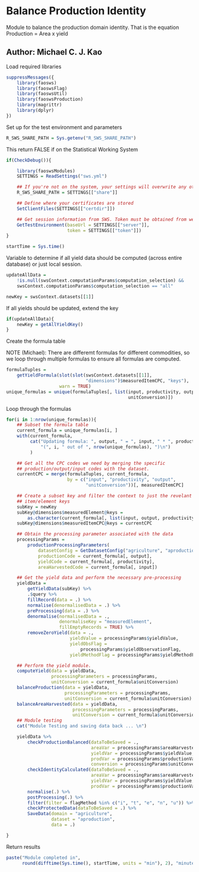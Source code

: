 # Balance Production Identity

Module to balance the production domain identity. That is the equation
Production = Area x yield

Author: Michael C. J. Kao
---
Load required libraries

```r
suppressMessages({
    library(faosws)
    library(faoswsFlag)
    library(faoswsUtil)
    library(faoswsProduction)
    library(magrittr)
    library(dplyr)
})
```

Set up for the test environment and parameters

```r
R_SWS_SHARE_PATH = Sys.getenv("R_SWS_SHARE_PATH")
```

This return FALSE if on the Statistical Working System

```r
if(CheckDebug()){

    library(faoswsModules)
    SETTINGS = ReadSettings("sws.yml")

    ## If you're not on the system, your settings will overwrite any others
    R_SWS_SHARE_PATH = SETTINGS[["share"]]

    ## Define where your certificates are stored
    SetClientFiles(SETTINGS[["certdir"]])

    ## Get session information from SWS. Token must be obtained from web interface
    GetTestEnvironment(baseUrl = SETTINGS[["server"]],
                       token = SETTINGS[["token"]])
}

startTime = Sys.time()
```

Variable to determine if all yield data should be computed (across entire
database) or just local session.

```r
updateAllData =
    !is.null(swsContext.computationParams$computation_selection) &&
    swsContext.computationParams$computation_selection == "all"

newKey = swsContext.datasets[[1]]
```

If all yields should be updated, extend the key

```r
if(updateAllData){
    newKey = getAllYieldKey()
}
```

Create the formula table

NOTE (Michael): There are differemt formulas for different
                commodities, so we loop through multiple formulas
                to ensure all formulas are computed.

```r
formulaTuples =
    getYieldFormula(slot(slot(swsContext.datasets[[1]],
                              "dimensions")$measuredItemCPC, "keys"),
                    warn = TRUE)
unique_formulas = unique(formulaTuples[, list(input, productivity, output,
                                              unitConversion)])
```

Loop through the formulas

```r
for(i in 1:nrow(unique_formulas)){
    ## Subset the formula table
    current_formula = unique_formulas[i, ]
    with(current_formula,
         cat("Updating formula: ", output, " = ", input, " * ", productivity,
             "(", i, " out of ", nrow(unique_formulas), ")\n")
         )

    ## Get all the CPC codes we need by merging the specific
    ## production/output/input codes with the dataset.
    currentCPC = merge(formulaTuples, current_formula,
                       by = c("input", "productivity", "output",
                              "unitConversion"))[, measuredItemCPC]

    ## Create a subset key and filter the context to just the revelant
    ## item/element keys
    subKey = newKey
    subKey@dimensions$measuredElement@keys =
        as.character(current_formula[, list(input, output, productivity)])
    subKey@dimensions$measuredItemCPC@keys = currentCPC

    ## Obtain the processing parameter associated with the data
    processingParams =
        productionProcessingParameters(
            datasetConfig = GetDatasetConfig("agriculture", "aproduction"),
            productionCode = current_formula[, output],
            yieldCode = current_formula[, productivity],
            areaHarvestedCode = current_formula[, input])

    ## Get the yield data and perform the necessary pre-processing
    yieldData =
        getYieldData(subKey) %>%
        .$query %>%
        fillRecord(data = .) %>%
        normalise(denormalisedData = .) %>%
        preProcessing(data = .) %>%
        denormalise(normalisedData = .,
                    denormaliseKey = "measuredElement",
                    fillEmptyRecords = TRUE) %>%
        removeZeroYield(data = .,
                        yieldValue = processingParams$yieldValue,
                        yieldObsFlag =
                            processingParams$yieldObservationFlag,
                        yieldMethodFlag = processingParams$yieldMethodFlag)

    ## Perform the yield module.
    computeYield(data = yieldData,
                 processingParameters = processingParams,
                 unitConversion = current_formula$unitConversion)
    balanceProduction(data = yieldData,
                      processingParameters = processingParams,
                      unitConversion = current_formula$unitConversion)
    balanceAreaHarvested(data = yieldData,
                         processingParameters = processingParams,
                         unitConversion = current_formula$unitConversion)
    ## Module testing
    cat("Module Testing and saving data back ... \n")

    yieldData %>%
        checkProductionBalanced(dataToBeSaved = .,
                                areaVar = processingParams$areaHarvestedValue,
                                yieldVar = processingParams$yieldValue,
                                prodVar = processingParams$productionValue,
                                conversion = processingParams$unitConversion) %>%
        checkIdentityCalculated(dataToBeSaved = .,
                                areaVar = processingParams$areaHarvestedValue,
                                yieldVar = processingParams$yieldValue,
                                prodVar = processingParams$productionValue) %>%
        normalise(.) %>%
        postProcessing(.) %>%
        filter(filter = flagMethod %in% c("i", "t", "e", "n", "u")) %>%
        checkProtectedData(dataToBeSaved = .) %>%
        SaveData(domain = "agriculture",
                 dataset = "aproduction",
                 data = .)

}
```

Return results

```r
paste("Module completed in",
      round(difftime(Sys.time(), startTime, units = "min"), 2), "minutes.")
```


